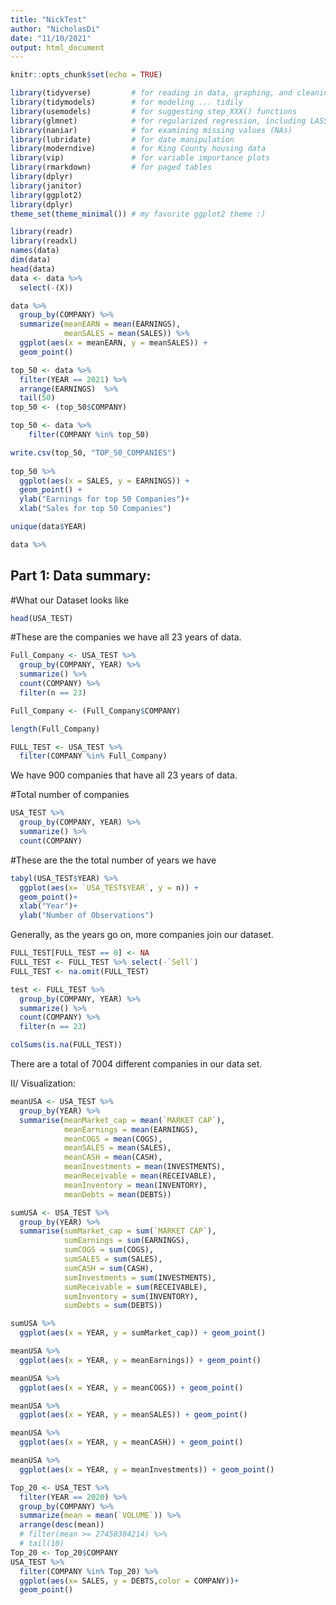 ```yaml
---
title: "NickTest"
author: "NicholasDi"
date: "11/10/2021"
output: html_document
---
```


```r
knitr::opts_chunk$set(echo = TRUE)
```

```r
library(tidyverse)         # for reading in data, graphing, and cleaning
library(tidymodels)        # for modeling ... tidily
library(usemodels)         # for suggesting step_XXX() functions
library(glmnet)            # for regularized regression, including LASSO
library(naniar)            # for examining missing values (NAs)
library(lubridate)         # for date manipulation
library(moderndive)        # for King County housing data
library(vip)               # for variable importance plots
library(rmarkdown)         # for paged tables
library(dplyr)
library(janitor)
library(ggplot2)
library(dplyr)
theme_set(theme_minimal()) # my favorite ggplot2 theme :)
```

```r
library(readr)
library(readxl)
names(data)
dim(data)
head(data)
data <- data %>% 
  select(-(X))

data %>% 
  group_by(COMPANY) %>% 
  summarize(meanEARN = mean(EARNINGS),
            meanSALES = mean(SALES)) %>% 
  ggplot(aes(x = meanEARN, y = meanSALES)) +
  geom_point()

top_50 <- data %>% 
  filter(YEAR == 2021) %>% 
  arrange(EARNINGS)  %>% 
  tail(50)
top_50 <- (top_50$COMPANY)

top_50 <- data %>% 
    filter(COMPANY %in% top_50)

write.csv(top_50, "TOP_50_COMPANIES")
  
top_50 %>% 
  ggplot(aes(x = SALES, y = EARNINGS)) +
  geom_point() +
  ylab("Earnings for top 50 Companies")+
  xlab("Sales for top 50 Companies")
```

```r
unique(data$YEAR)
```




```r
data %>% 
```

## Part 1: Data summary: 




#What our Dataset looks like 
```r
head(USA_TEST)
```

#These are the companies we have all 23 years of data. 
```r
Full_Company <- USA_TEST %>% 
  group_by(COMPANY, YEAR) %>% 
  summarize() %>% 
  count(COMPANY) %>% 
  filter(n == 23)

Full_Company <- (Full_Company$COMPANY)

length(Full_Company)

FULL_TEST <- USA_TEST %>% 
  filter(COMPANY %in% Full_Company) 
```

We have 900 companies that have all 23 years of data. 

#Total number of companies 
```r
USA_TEST %>% 
  group_by(COMPANY, YEAR) %>% 
  summarize() %>% 
  count(COMPANY)
```


#These are the the total number of years we have
```R
tabyl(USA_TEST$YEAR) %>% 
  ggplot(aes(x= `USA_TEST$YEAR`, y = n)) +
  geom_point()+
  xlab("Year")+
  ylab("Number of Observations")
```

Generally, as the years go on, more companies join our dataset. 

```r
FULL_TEST[FULL_TEST == 0] <- NA
FULL_TEST <- FULL_TEST %>% select(-`Sell`)
FULL_TEST <- na.omit(FULL_TEST)

test <- FULL_TEST %>% 
  group_by(COMPANY, YEAR) %>% 
  summarize() %>% 
  count(COMPANY) %>% 
  filter(n == 23) 

colSums(is.na(FULL_TEST))
```

There are a total of 7004 different companies in our data set. 


II/ Visualization: 

```r
meanUSA <- USA_TEST %>% 
  group_by(YEAR) %>% 
  summarise(meanMarket_cap = mean(`MARKET CAP`), 
            meanEarnings = mean(EARNINGS), 
            meanCOGS = mean(COGS), 
            meanSALES = mean(SALES), 
            meanCASH = mean(CASH), 
            meanInvestments = mean(INVESTMENTS), 
            meanReceivable = mean(RECEIVABLE), 
            meanInventory = mean(INVENTORY), 
            meanDebts = mean(DEBTS)) 
```


```r
sumUSA <- USA_TEST %>% 
  group_by(YEAR) %>% 
  summarise(sumMarket_cap = sum(`MARKET CAP`), 
            sumEarnings = sum(EARNINGS), 
            sumCOGS = sum(COGS), 
            sumSALES = sum(SALES), 
            sumCASH = sum(CASH), 
            sumInvestments = sum(INVESTMENTS), 
            sumReceivable = sum(RECEIVABLE), 
            sumInventory = sum(INVENTORY), 
            sumDebts = sum(DEBTS)) 
```

```r
sumUSA %>% 
  ggplot(aes(x = YEAR, y = sumMarket_cap)) + geom_point()
```

```r
meanUSA %>% 
  ggplot(aes(x = YEAR, y = meanEarnings)) + geom_point()
```




```r
meanUSA %>% 
  ggplot(aes(x = YEAR, y = meanCOGS)) + geom_point()
```

```r
meanUSA %>% 
  ggplot(aes(x = YEAR, y = meanSALES)) + geom_point()
```

```r
meanUSA %>% 
  ggplot(aes(x = YEAR, y = meanCASH)) + geom_point()
```

```r
meanUSA %>% 
  ggplot(aes(x = YEAR, y = meanInvestments)) + geom_point()
```

```r
Top_20 <- USA_TEST %>% 
  filter(YEAR == 2020) %>% 
  group_by(COMPANY) %>% 
  summarize(mean = mean(`VOLUME`)) %>% 
  arrange(desc(mean)) 
  # filter(mean >= 27458304214) %>% 
  # tail(10)
Top_20 <- Top_20$COMPANY
USA_TEST %>% 
  filter(COMPANY %in% Top_20) %>% 
  ggplot(aes(x= SALES, y = DEBTS,color = COMPANY))+
  geom_point()
```
```r

```






